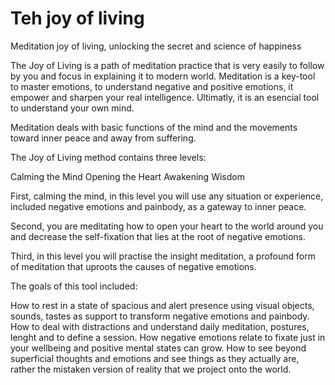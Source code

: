 
# Teh joy of living


Meditation
joy of living, unlocking the secret and science of happiness


The Joy of Living is a path of meditation practice that is very easily to follow by you and focus in explaining it to modern world. Meditation is a key-tool to master emotions, to understand negative and positive emotions, it empower and sharpen your real intelligence. Ultimatly, it is an esencial tool to understand your own mind.

Meditation deals with basic functions of the mind and the movements toward inner peace and away from suffering.

The Joy of Living method contains three levels:

Calming the Mind
Opening the Heart
Awakening Wisdom


First, calming the mind, in this level you will use any situation or experience, included negative emotions and painbody, as a gateway to inner peace.

Second, you are meditating how to open your heart to the world around you and decrease the self-fixation that lies at the root of negative emotions.

Third, in this level you will practise the insight meditation, a profound form of meditation that uproots the causes of negative emotions.

The goals of this tool included:

How to rest in a state of spacious and alert presence using visual objects, sounds, tastes as support to transform negative emotions and painbody.
How to deal with distractions and understand daily meditation, postures, lenght and to define a session.
How negative emotions relate to fixate just in your wellbeing and positive mental states can grow.
How to see beyond superficial thoughts and emotions and see things as they actually are, rather the mistaken version of reality that we project onto the world.


[^1]: [](){.external}
[^2]: [](){.external}